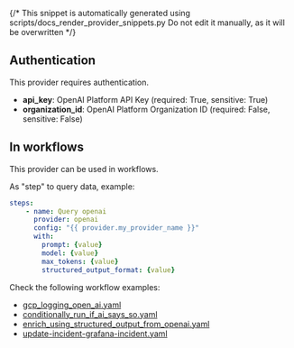 {/* This snippet is automatically generated using scripts/docs_render_provider_snippets.py 
Do not edit it manually, as it will be overwritten */}

## Authentication
This provider requires authentication.
- **api_key**: OpenAI Platform API Key (required: True, sensitive: True)
- **organization_id**: OpenAI Platform Organization ID (required: False, sensitive: False)


## In workflows

This provider can be used in workflows.


As "step" to query data, example:
```yaml
steps:
    - name: Query openai
      provider: openai
      config: "{{ provider.my_provider_name }}"
      with:
        prompt: {value}  
        model: {value}  
        max_tokens: {value}  
        structured_output_format: {value}  
```





Check the following workflow examples:
- [gcp_logging_open_ai.yaml](https://github.com/keephq/keep/blob/main/examples/workflows/gcp_logging_open_ai.yaml)
- [conditionally_run_if_ai_says_so.yaml](https://github.com/keephq/keep/blob/main/examples/workflows/conditionally_run_if_ai_says_so.yaml)
- [enrich_using_structured_output_from_openai.yaml](https://github.com/keephq/keep/blob/main/examples/workflows/enrich_using_structured_output_from_openai.yaml)
- [update-incident-grafana-incident.yaml](https://github.com/keephq/keep/blob/main/examples/workflows/update-incident-grafana-incident.yaml)
